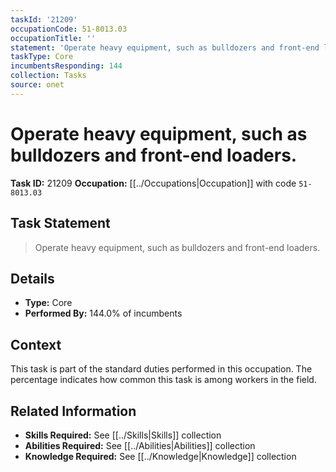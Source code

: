 ```yaml
---
taskId: '21209'
occupationCode: 51-8013.03
occupationTitle: ''
statement: 'Operate heavy equipment, such as bulldozers and front-end loaders.'
taskType: Core
incumbentsResponding: 144
collection: Tasks
source: onet
---
```

# Operate heavy equipment, such as bulldozers and front-end loaders.

**Task ID:** 21209
**Occupation:** [[../Occupations|Occupation]] with code `51-8013.03`

## Task Statement

> Operate heavy equipment, such as bulldozers and front-end loaders.

## Details

- **Type:** Core
- **Performed By:** 144.0% of incumbents

## Context

This task is part of the standard duties performed in this occupation. The percentage indicates how common this task is among workers in the field.

## Related Information

- **Skills Required:** See [[../Skills|Skills]] collection
- **Abilities Required:** See [[../Abilities|Abilities]] collection
- **Knowledge Required:** See [[../Knowledge|Knowledge]] collection
